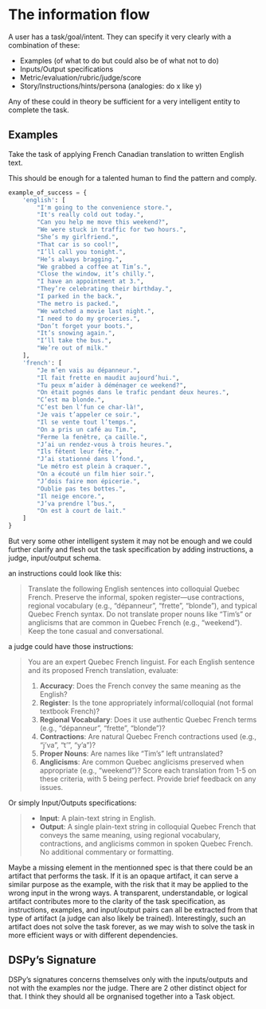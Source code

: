 # The information flow

A user has a task/goal/intent. They can specify it very clearly with a combination of these:

* Examples (of what to do but could also be of what not to do)
* Inputs/Output specifications
* Metric/evaluation/rubric/judge/score
* Story/Instructions/hints/persona (analogies: do x like y)

Any of these could in theory be sufficient for a very intelligent entity to complete the task.

## Examples

Take the task of applying French Canadian translation to written English text.

This should be enough for a talented human to find the pattern and comply.
```python
example_of_success = {
    'english': [
        "I'm going to the convenience store.",
        "It's really cold out today.",
        "Can you help me move this weekend?",
        "We were stuck in traffic for two hours.",
        "She’s my girlfriend.",
        "That car is so cool!",
        "I’ll call you tonight.",
        "He’s always bragging.",
        "We grabbed a coffee at Tim’s.",
        "Close the window, it’s chilly.",
        "I have an appointment at 3.",
        "They’re celebrating their birthday.",
        "I parked in the back.",
        "The metro is packed.",
        "We watched a movie last night.",
        "I need to do my groceries.",
        "Don’t forget your boots.",
        "It’s snowing again.",
        "I’ll take the bus.",
        "We’re out of milk."
    ],
    'french': [
        "Je m’en vais au dépanneur.",
        "Il fait frette en maudit aujourd’hui.",
        "Tu peux m’aider à déménager ce weekend?",
        "On était pognés dans le trafic pendant deux heures.",
        "C’est ma blonde.",
        "C’est ben l’fun ce char-là!",
        "Je vais t’appeler ce soir.",
        "Il se vente tout l’temps.",
        "On a pris un café au Tim.",
        "Ferme la fenêtre, ça caille.",
        "J’ai un rendez-vous à trois heures.",
        "Ils fêtent leur fête.",
        "J’ai stationné dans l’fond.",
        "Le métro est plein à craquer.",
        "On a écouté un film hier soir.",
        "J’dois faire mon épicerie.",
        "Oublie pas tes bottes.",
        "Il neige encore.",
        "J’va prendre l’bus.",
        "On est à court de lait."
    ]
}
```

But very some other intelligent system it may not be enough and we could further clarify and flesh out the task specification by adding instructions, a judge, input/output schema.

an instructions could look like this: 

> Translate the following English sentences into colloquial Quebec French. Preserve the informal, spoken register—use contractions, regional vocabulary (e.g., “dépanneur”, “frette”, “blonde”), and typical Quebec French syntax. Do not translate proper nouns like “Tim’s” or anglicisms that are common in Quebec French (e.g., “weekend”). Keep the tone casual and conversational.

a judge could have those instructions:

> You are an expert Quebec French linguist. For each English sentence and its proposed French translation, evaluate:
> 
> 1. **Accuracy**: Does the French convey the same meaning as the English?
> 2. **Register**: Is the tone appropriately informal/colloquial (not formal textbook French)?
> 3. **Regional Vocabulary**: Does it use authentic Quebec French terms (e.g., "dépanneur", "frette", "blonde")?
> 4. **Contractions**: Are natural Quebec French contractions used (e.g., "j'va", "t'", "y'a")?
> 5. **Proper Nouns**: Are names like "Tim's" left untranslated?
> 6. **Anglicisms**: Are common Quebec anglicisms preserved when appropriate (e.g., "weekend")?
> Score each translation from 1-5 on these criteria, with 5 being perfect. Provide brief feedback on any issues.

Or simply Input/Outputs specifications:

> - **Input**: A plain-text string in English.
> - **Output**: A single plain-text string in colloquial Quebec French that conveys the same meaning, using regional vocabulary, contractions, and anglicisms common in spoken Quebec French. No additional commentary or formatting.

Maybe a missing element in the mentionned spec is that there could be an artifact that performs the task. If it is an opaque artifact, it can serve a similar purpose as the example, with the risk that it may be applied to the wrong input in the wrong ways. A transparent, understandable, or logical artifact contributes more to the clarity of the task specification, as instructions, examples, and input/output pairs can all be extracted from that type of artifact (a judge can also likely be trained). Interestingly, such an artifact does not solve the task forever, as we may wish to solve the task in more efficient ways or with different dependencies.

## DSPy's Signature

DSPy's signatures concerns themselves only with the inputs/outputs and not with the examples nor the judge. There are 2 other distinct object for that. I think they should all be orgnanised together into a Task object.

